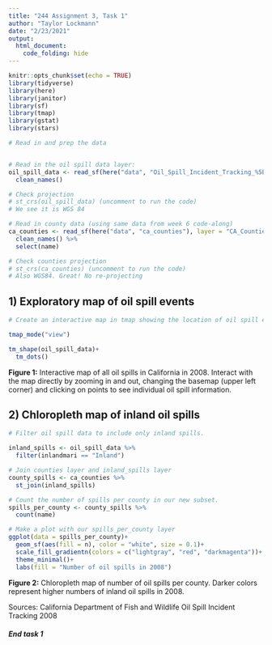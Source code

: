 ```yaml
---
title: "244 Assignment 3, Task 1"
author: "Taylor Lockmann"
date: "2/23/2021"
output: 
  html_document:
    code_folding: hide
---
```


```r
knitr::opts_chunk$set(echo = TRUE)
library(tidyverse)
library(here)
library(janitor)
library(sf)
library(tmap)
library(gstat)
library(stars)
```

```r

# Read in and prep the data


# Read in the oil spill data layer: 
oil_spill_data <- read_sf(here("data", "Oil_Spill_Incident_Tracking_%5Bds394%5D-shp"), layer = "Oil_Spill_Incident_Tracking_%5Bds394%5D") %>% 
  clean_names()

# Check projection
# st_crs(oil_spill_data) (uncomment to run the code)
# We see it is WGS 84

# Read in county data (using same data from week 6 code-along)
ca_counties <- read_sf(here("data", "ca_counties"), layer = "CA_Counties_TIGER2016") %>% 
  clean_names() %>% 
  select(name)

# Check counties projection
# st_crs(ca_counties) (uncomment to run the code)
# Also WGS84. Great! No re-projecting
```

## 1) Exploratory map of oil spill events

```r
# Create an interactive map in tmap showing the location of oil spill events included in the data.

tmap_mode("view")

tm_shape(oil_spill_data)+
  tm_dots()
```



**Figure 1:** Interactive map of all oil spills in California in 2008. Interact with the map directly by zooming in and out, changing the basemap (upper left corner) and clicking on points to see individual oil spill information.





## 2) Chloropleth map of inland oil spills

```r
# Filter oil spill data to include only inland spills.

inland_spills <- oil_spill_data %>% 
  filter(inlandmari == "Inland")

# Join counties layer and inland_spills layer
county_spills <- ca_counties %>% 
  st_join(inland_spills)

# Count the number of spills per county in our new subset.
spills_per_county <- county_spills %>% 
  count(name)

# Make a plot with our spills_per_county layer
ggplot(data = spills_per_county)+
  geom_sf(aes(fill = n), color = "white", size = 0.1)+
  scale_fill_gradientn(colors = c("lightgray", "red", "darkmagenta"))+
  theme_minimal()+
  labs(fill = "Number of oil spills in 2008")

```

**Figure 2:** Chloropleth map of number of oil spills per county. Darker colors represent higher numbers of inland oil spills in 2008. 



Sources: California Department of Fish and Wildlife Oil Spill Incident Tracking 2008

##### End task 1